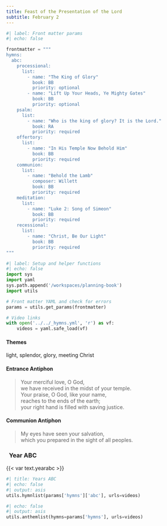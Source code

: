 ```yaml
---
title: Feast of the Presentation of the Lord
subtitle: February 2
---
```


```python
#| label: Front matter params
#| echo: false

frontmatter = """
hymns:
  abc:
    processional:
      list:
        - name: "The King of Glory"
          book: BB
          priority: optional
        - name: "Lift Up Your Heads, Ye Mighty Gates"
          book: BB
          priority: optional
    psalm:
      list:
        - name: "Who is the king of glory? It is the Lord."
          book: RA
          priority: required
    offertory:
      list:
        - name: "In His Temple Now Behold Him"
          book: BB
          priority: required
    communion:
      list:
        - name: "Behold the Lamb"
          composer: Willett
          book: BB
          priority: required
    meditation:
      list:
        - name: "Luke 2: Song of Simeon"
          book: BB
          priority: required
    recessional:
      list:
        - name: "Christ, Be Our Light"
          book: BB
          priority: required
"""
```

```python
#| label: Setup and helper functions
#| echo: false
import sys
import yaml
sys.path.append('/workspaces/planning-book')
import utils

# Front matter YAML and check for errors
params = utils.get_params(frontmatter)

# Video links
with open('../../_hymns.yml', 'r') as vf:
    videos = yaml.safe_load(vf)
```

:::  {.red}
#### **Themes**
:::

light, splendor, glory, meeting Christ

:::  {.red}
#### **Entrance Antiphon**
:::

> Your merciful love, O God,  
> we have received in the midst of your temple.  
> Your praise, O God, like your name,  
> reaches to the ends of the earth;  
> your right hand is filled with saving justice.

:::  {.red}
#### **Communion Antiphon**
:::

> My eyes have seen your salvation,  
> which you prepared in the sight of all peoples.

::: {.titlered}
### &nbsp; Year ABC
:::
{{< var text.yearabc >}}

```python
#| title: Years ABC
#| echo: false
#| output: asis
utils.hymnlist(params['hymns']['abc'], urls=videos)
```

```python
#| echo: false
#| output: asis
utils.anthemlist(hymns=params['hymns'], urls=videos)
```
